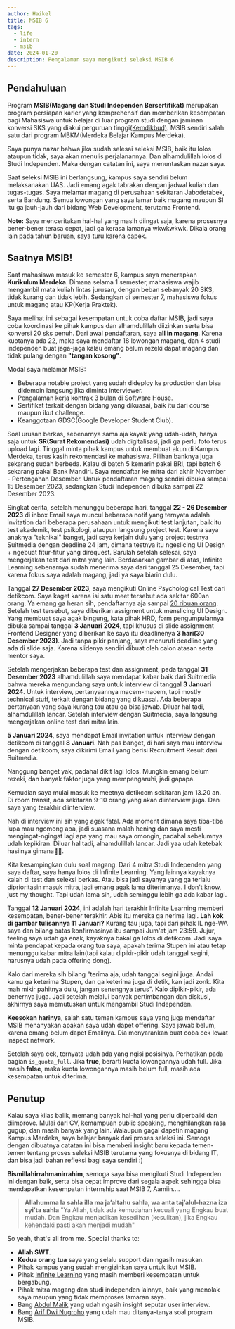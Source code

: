```yaml
---
author: Haikel
title: MSIB 6
tags:
  - life
  - intern
  - msib
date: 2024-01-20
description: Pengalaman saya mengikuti seleksi MSIB 6
---
```


## Pendahuluan

Program **MSIB(Magang dan Studi Independen Bersertifikat)** merupakan program persiapan karier yang komprehensif dan memberikan kesempatan bagi Mahasiswa untuk belajar di luar program studi dengan jaminan konversi SKS yang diakui perguruan tinggi[(Kemdikbud)](https://pusatinformasi.mitrakm.kemdikbud.go.id/hc/en-us/articles/4414636620185-Tentang-Program-MSIB). MSIB sendiri salah satu dari program MBKM(Merdeka Belajar Kampus Merdeka).

Saya punya nazar bahwa jika sudah selesai seleksi MSIB, baik itu lolos ataupun tidak, saya akan menulis perjalanannya. Dan alhamdulillah lolos di Studi Independen. Maka dengan catatan ini, saya menuntaskan nazar saya.

Saat seleksi MSIB ini berlangsung, kampus saya sendiri belum melaksanakan UAS. Jadi emang agak tabrakan dengan jadwal kuliah dan tugas-tugas. Saya melamar magang di perusahaan sekitaran Jabodetabek, serta Bandung. Semua lowongan yang saya lamar baik magang maupun SI itu ga jauh-jauh dari bidang Web Development, terutama Frontend.

**Note:** Saya menceritakan hal-hal yang masih diingat saja, karena prosesnya bener-bener terasa cepat, jadi ga kerasa lamanya wkwkwkwk. Dikala orang lain pada tahun baruan, saya turu karena capek.

## Saatnya MSIB!

Saat mahasiswa masuk ke semester 6, kampus saya menerapkan **Kurikulum Merdeka**. Dimana selama 1 semester, mahasiswa wajib mengambil mata kuliah lintas jurusan, dengan beban sebanyak 20 SKS, tidak kurang dan tidak lebih. Sedangkan di semester 7, mahasiswa fokus untuk magang atau KP(Kerja Praktek).

Saya melihat ini sebagai kesempatan untuk coba daftar MSIB, jadi saya coba koordinasi ke pihak kampus dan alhamdulillah diizinkan serta bisa konversi 20 sks penuh. Dari awal pendaftaran, saya **all in magang**. Karena kuotanya ada 22, maka saya mendaftar 18 lowongan magang, dan 4 studi independen buat jaga-jaga kalau emang belum rezeki dapat magang dan tidak pulang dengan **"tangan kosong"**.

Modal saya melamar MSIB:

- Beberapa notable project yang sudah dideploy ke production dan bisa didemoin langsung jika diminta interviewer.
- Pengalaman kerja kontrak 3 bulan di Software House.
- Sertifikat terkait dengan bidang yang dikuasai, baik itu dari course maupun ikut challenge.
- Keanggotaan GDSC(Google Developer Student Club).

Soal urusan berkas, sebenarnya sama aja kayak yang udah-udah, hanya saja untuk **SR(Surat Rekomendasi)** udah digitalisasi, jadi ga perlu foto terus upload lagi. Tinggal minta pihak kampus untuk membuat akun di Kampus Merdeka, terus kasih rekomendasi ke mahasiswa. Pilihan banknya juga sekarang sudah berbeda. Kalau di batch 5 kemarin pakai BRI, tapi batch 6 sekarang pakai Bank Mandiri. Saya mendaftar ke mitra dari akhir November - Pertengahan Desember. Untuk pendaftaran magang sendiri dibuka sampai 15 Desember 2023, sedangkan Studi Independen dibuka sampai 22 Desember 2023.

<LightboxImage
  src="https://ik.imagekit.io/haikelz/blog/msib-6/Screenshot%20from%202024-01-12%2019-13-03%201.png?updatedAt=1705104908250"
  alt="Invitation Test"
/>

Singkat cerita, setelah menunggu beberapa hari, tanggal **22 - 26 Desember 2023** di inbox Email saya muncul beberapa notif yang ternyata adalah invitation dari beberapa perusahaan untuk mengikuti test lanjutan, baik itu test akademik, test psikologi, ataupun langsung project test. Karena saya anaknya "teknikal" banget, jadi saya kerjain dulu yang project testnya Suitmedia dengan deadline 24 jam, dimana testnya itu ngeslicing UI Design + ngebuat fitur-fitur yang direquest. Barulah setelah selesai, saya mengerjakan test dari mitra yang lain. Berdasarkan gambar di atas, Infinite Learning sebenarnya sudah menerima saya dari tanggal 25 Desember, tapi karena fokus saya adalah magang, jadi ya saya biarin dulu.

<LightboxImage
  src="https://ik.imagekit.io/haikelz/blog/msib-6/Screenshot%20from%202024-01-12%2019-14-08.png?updatedAt=1705104908254"
  alt="detikcom Online Psychological Test"
/>

Tanggal **27 Desember 2023**, saya mengikuti Online Psychological Test dari detikcom. Saya kaget karena isi satu meet tersebut ada sekitar 600an orang. Ya emang ga heran sih, pendaftarnya aja sampai [20 ribuan orang](https://www.instagram.com/anakdetik/p/C1B-rmsSIIN/). Setelah test tersebut, saya diberikan assigment untuk menslicing UI Design. Yang membuat saya agak bingung, kata pihak HRD, form pengumpulannya dibuka sampai tanggal **3 Januari 2024**, tapi khusus di slide assignment Frontend Designer yang diberikan ke saya itu deadlinenya **3 hari(30 Desember 2023)**. Jadi tanpa pikir panjang, saya menuruti deadline yang ada di slide saja. Karena slidenya sendiri dibuat oleh calon atasan serta mentor saya.

<LightboxImage
  src="https://ik.imagekit.io/haikelz/blog/msib-6/Screenshot%20from%202024-01-13%2009-01-51.png?updatedAt=1705111633013"
  alt="Suitmedia Interview Email"
/>

Setelah mengerjakan beberapa test dan assignment, pada tanggal **31 Desember 2023** alhamdulillah saya mendapat kabar baik dari Suitmedia bahwa mereka mengundang saya untuk interview di tanggal **3 Januari 2024**. Untuk interview, pertanyaannya macem-macem, tapi mostly technical stuff, terkait dengan bidang yang dikuasai. Ada beberapa pertanyaan yang saya kurang tau atau ga bisa jawab. Diluar hal tadi, alhamdulillah lancar. Setelah interview dengan Suitmedia, saya langsung mengerjakan online test dari mitra lain.

<LightboxImage
  src="https://ik.imagekit.io/haikelz/blog/msib-6/Screenshot%20from%202024-01-13%2009-08-09.png?updatedAt=1705111768169"
  alt="detikcom User Interview Invitation"
/>

**5 Januari 2024**, saya mendapat Email invitation untuk interview dengan detikcom di tanggal **8 Januari**. Nah pas banget, di hari saya mau interview dengan detikcom, saya dikirimi Email yang berisi Recruitment Result dari Suitmedia.

<LightboxImage
  src="https://ik.imagekit.io/haikelz/blog/msib-6/Screenshot%20from%202024-01-13%2009-08-48.png?updatedAt=1705111768404"
  alt="Suitmedia Recruitment Result"
/>

Nanggung banget yak, padahal dikit lagi lolos. Mungkin emang belum rezeki, dan banyak faktor juga yang mempengaruhi, jadi gapapa.

Kemudian saya mulai masuk ke meetnya detikcom sekitaran jam 13.20 an. Di room transit, ada sekitaran 9-10 orang yang akan diinterview juga. Dan saya yang terakhir diinterview.

Nah di interview ini sih yang agak fatal. Ada moment dimana saya tiba-tiba lupa mau ngomong apa, jadi suasana malah hening dan saya mesti mengingat-ngingat lagi apa yang mau saya omongin, padahal sebelumnya udah kepikiran. Diluar hal tadi, alhamdulillah lancar. Jadi yaa udah ketebak hasilnya gimana🥲🥲.

<LightboxImage
  src="https://ik.imagekit.io/haikelz/blog/msib-6/Screenshot%20from%202024-01-12%2006-43-30%201.png?updatedAt=1705104926316"
  alt="Batas terakhir Infinite Learning"
/>

Kita kesampingkan dulu soal magang. Dari 4 mitra Studi Independen yang saya daftar, saya hanya lolos di Infinite Learning. Yang lainnya kayaknya kalah di test dan seleksi berkas. Atau bisa jadi sayanya yang ga terlalu diprioritasin masuk mitra, jadi emang agak lama diterimanya. I don't know, just my thought. Tapi udah lama sih, udah seminggu lebih ga ada kabar lagi.

Tanggal **12 Januari 2024**, ini adalah hari terakhir Infinite Learning memberi kesempatan, bener-bener terakhir. Abis itu mereka ga nerima lagi. **Lah kok di gambar tulisannya 11 Januari?** Kurang tau juga, tapi dari pihak IL nge-WA saya dan bilang batas konfirmasinya itu sampai Jum'at jam 23:59. Jujur, feeling saya udah ga enak, kayaknya bakal ga lolos di detikcom. Jadi saya minta pendapat kepada orang tua saya, apakah terima Stupen ini atau tetap menunggu kabar mitra lain(tapi kalau dipikir-pikir udah tanggal segini, harusnya udah pada offering dong).

Kalo dari mereka sih bilang "terima aja, udah tanggal segini juga. Andai kamu ga keterima Stupen, dan ga keterima juga di detik, kan jadi zonk. Kita mah mikir pahitnya dulu, jangan senengnya terus". Kalo dipikir-pikir, ada benernya juga. Jadi setelah melalui banyak pertimbangan dan diskusi, akhirnya saya memutuskan untuk mengambil Studi Independen.

**Keesokan harinya**, salah satu teman kampus saya yang juga mendaftar MSIB menanyakan apakah saya udah dapet offering. Saya jawab belum, karena emang belum dapet Emailnya. Dia menyarankan buat coba cek lewat inspect network.

<LightboxImage
  src="https://ik.imagekit.io/haikelz/blog/msib-6/Screenshot%20from%202024-01-16%2009-57-18.png?updatedAt=1705374118932"
  alt="Inspect Network"
/>

Setelah saya cek, ternyata udah ada yang ngisi posisinya. Perhatikan pada bagian `is_quota_full`. Jika **true**, berarti kuota lowongannya udah full. Jika masih **false**, maka kuota lowongannya masih belum full, masih ada kesempatan untuk diterima.

## Penutup

Kalau saya kilas balik, memang banyak hal-hal yang perlu diperbaiki dan diimprove. Mulai dari CV, kemampuan public speaking, menghilangkan rasa gugup, dan masih banyak yang lain. Walaupun gagal dapetin magang Kampus Merdeka, saya belajar banyak dari proses seleksi ini. Semoga dengan dibuatnya catatan ini bisa memberi insight baru kepada temen-temen tentang proses seleksi MSIB terutama yang fokusnya di bidang IT, dan bisa jadi bahan refleksi bagi saya sendiri :)

**Bismillahirrahmanirrahim**, semoga saya bisa mengikuti Studi Independen ini dengan baik, serta bisa cepat improve dari segala aspek sehingga bisa mendapatkan kesempatan internship saat MSIB 7, Aamiin....

> **Allahumma la sahla illa ma ja’altahu sahla, wa anta taj’alul-hazna iza syi’ta sahla**
> "Ya Allah, tidak ada kemudahan kecuali yang Engkau buat mudah. Dan Engkau menjadikan kesedihan (kesulitan), jika Engkau kehendaki pasti akan menjadi mudah"

So yeah, that's all from me. Special thanks to:

- **Allah SWT**.
- **Kedua orang tua** saya yang selalu support dan ngasih masukan.
- Pihak kampus yang sudah mengizinkan saya untuk ikut MSIB.
- Pihak [Infinite Learning](https://www.infinitelearning.id/) yang masih memberi kesempatan untuk bergabung.
- Pihak mitra magang dan studi independen lainnya, baik yang menolak saya maupun yang tidak memproses lamaran saya.
- Bang [Abdul Malik](https://www.linkedin.com/in/up2dul/) yang udah ngasih insight seputar user interview.
- Bang [Arif Dwi Nugroho](https://www.linkedin.com/in/arif-dwi-nugroho/) yang udah mau ditanya-tanya soal program MSIB.
